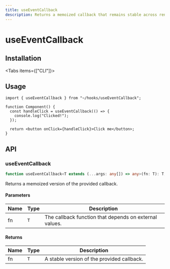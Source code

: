 ```yaml
---
title: useEventCallback
description: Returns a memoized callback that remains stable across renders.
---
```



# useEventCallback

## Installation

<Tabs items={["CLI"]}>
  <Tab value="CLI">
    <DynamicCodeBlock
      lang="bash"
      code="npx rehooks-cli@latest add useEventCallback"
    />
  </Tab>
</Tabs>

## Usage

```tsx title="Component.tsx"
import { useEventCallback } from "~/hooks/useEventCallback";

function Component() {
  const handleClick = useEventCallback(() => {
    console.log("Clicked!");
  });

  return <button onClick={handleClick}>Click me</button>;
}
```

## API

### useEventCallback

```ts title="useEventCallback.ts"
function useEventCallback<T extends (...args: any[]) => any>(fn: T): T;
```

Returns a memoized version of the provided callback.

#### Parameters

| Name | Type | Description                                            |
| ---- | ---- | ------------------------------------------------------ |
| fn   | `T`  | The callback function that depends on external values. |

#### Returns

| Name | Type | Description                                |
| ---- | ---- | ------------------------------------------ |
| fn   | `T`  | A stable version of the provided callback. |
